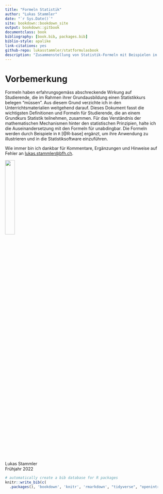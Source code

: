 ```yaml
--- 
title: "Formeln Statistik"
author: "Lukas Stammler"
date: "`r Sys.Date()`"
site: bookdown::bookdown_site
output: bookdown::gitbook
documentclass: book
bibliography: [book.bib, packages.bib]
biblio-style: apalike
link-citations: yes
github-repo: lukasstammler/statformulasbook
description: "Zusammenstellung von Statistik-Formeln mit Beispielen in R für einen Grundkurs Statistik"
---
```


# Vorbemerkung

Formeln haben erfahrungsgemäss abschreckende Wirkung auf Studierende, die im Rahmen ihrer Grundausbildung einen Statistikkurs belegen "müssen". Aus diesem Grund verzichte ich in den Unterrichtsmaterialien weitgehend darauf. Dieses Dokument fasst die wichtigsten Definitionen und Formeln für Studierende, die an einem Grundkurs Statistik teilnehmen, zusammen. Für das Verständnis der mathematischen Mechanismen hinter den statistischen Prinzipien, halte ich die Auseinandersetzung mit den Formeln für unabdingbar. Die Formeln werden durch Beispiele in `R` [@R-base] ergänzt, um ihre Anwendung zu illustrieren und in die Statistiksoftware einzuführen.  

Wie immer bin ich dankbar für Kommentare, Ergänzungen und Hinweise auf Fehler an [lukas.stammler@bfh.ch](mailto:lukas.stammler@bfh.ch).  


![](20210327_LS_rund.png){width=25%}
<br/>

Lukas Stammler   
Frühjahr 2022  



```r
# automatically create a bib database for R packages
knitr::write_bib(c(
  .packages(), 'bookdown', 'knitr', 'rmarkdown', "tidyverse", "openintro", "ggplot2", "confintr"), 'packages.bib')
```
